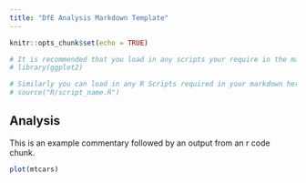 ```yaml
---
title: "DfE Analysis Markdown Template"
---
```


```r
knitr::opts_chunk$set(echo = TRUE)

# It is recommended that you load in any scripts your require in the markdown here. E.g:
# library(ggplot2)

# Similarly you can load in any R Scripts required in your markdown here. E.g:
# source("R/script_name.R")
```

## Analysis

This is an example commentary followed by an output from an r code chunk.

```r
plot(mtcars)
```
